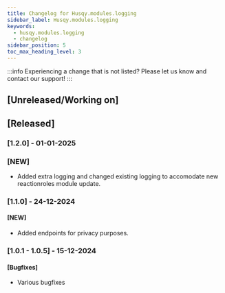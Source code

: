 ```yaml
---
title: Changelog for Husqy.modules.logging
sidebar_label: Husqy.modules.logging
keywords:
  - husqy.modules.logging
  - changelog
sidebar_position: 5
toc_max_heading_level: 3
---
```


:::info
Experiencing a change that is not listed? Please let us know and contact our support!
:::

## [Unreleased/Working on]

## [Released]

### [1.2.0] - 01-01-2025

### [NEW]

- Added extra logging and changed existing logging to accomodate new reactionroles module update.

### [1.1.0] - 24-12-2024

#### [NEW]

- Added endpoints for privacy purposes.

### [1.0.1 - 1.0.5] - 15-12-2024

#### [Bugfixes]

- Various bugfixes